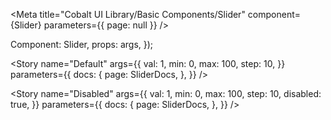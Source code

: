
<Meta
	title="Cobalt UI Library/Basic Components/Slider"
	component={Slider}
	parameters={{ page: null }}
/>

  Component: Slider,
  props: args,
});

<Story
	name="Default"
	args={{
		val: 1,
		min: 0,
		max: 100,
		step: 10,
	}}
	parameters={{
		docs: {
			page: SliderDocs,
		},
	}}
/>

<Story
	name="Disabled"
	args={{
		val: 1,
		min: 0,
		max: 100,
		step: 10,
		disabled: true,
	}}
	parameters={{
		docs: {
			page: SliderDocs,
		},
	}}
/>
